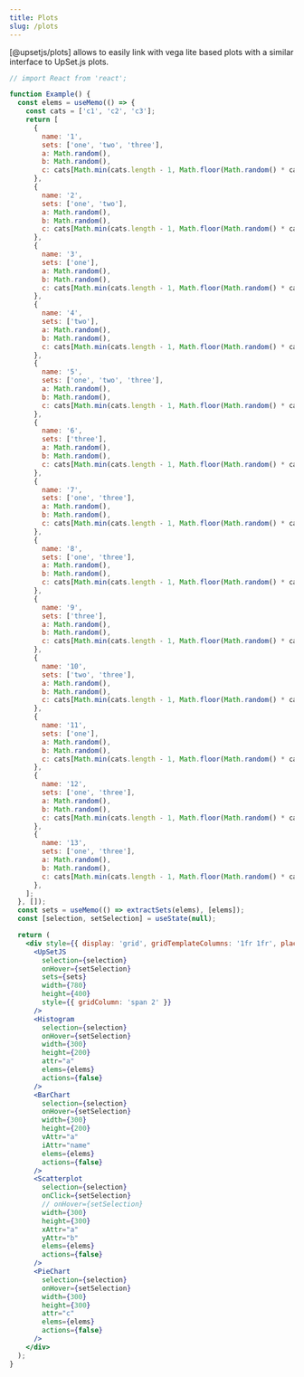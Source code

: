 ```yaml
---
title: Plots
slug: /plots
---
```


[@upsetjs/plots] allows to easily link with vega lite based plots with a similar interface to UpSet.js plots.

```jsx live
// import React from 'react';

function Example() {
  const elems = useMemo(() => {
    const cats = ['c1', 'c2', 'c3'];
    return [
      {
        name: '1',
        sets: ['one', 'two', 'three'],
        a: Math.random(),
        b: Math.random(),
        c: cats[Math.min(cats.length - 1, Math.floor(Math.random() * cats.length))],
      },
      {
        name: '2',
        sets: ['one', 'two'],
        a: Math.random(),
        b: Math.random(),
        c: cats[Math.min(cats.length - 1, Math.floor(Math.random() * cats.length))],
      },
      {
        name: '3',
        sets: ['one'],
        a: Math.random(),
        b: Math.random(),
        c: cats[Math.min(cats.length - 1, Math.floor(Math.random() * cats.length))],
      },
      {
        name: '4',
        sets: ['two'],
        a: Math.random(),
        b: Math.random(),
        c: cats[Math.min(cats.length - 1, Math.floor(Math.random() * cats.length))],
      },
      {
        name: '5',
        sets: ['one', 'two', 'three'],
        a: Math.random(),
        b: Math.random(),
        c: cats[Math.min(cats.length - 1, Math.floor(Math.random() * cats.length))],
      },
      {
        name: '6',
        sets: ['three'],
        a: Math.random(),
        b: Math.random(),
        c: cats[Math.min(cats.length - 1, Math.floor(Math.random() * cats.length))],
      },
      {
        name: '7',
        sets: ['one', 'three'],
        a: Math.random(),
        b: Math.random(),
        c: cats[Math.min(cats.length - 1, Math.floor(Math.random() * cats.length))],
      },
      {
        name: '8',
        sets: ['one', 'three'],
        a: Math.random(),
        b: Math.random(),
        c: cats[Math.min(cats.length - 1, Math.floor(Math.random() * cats.length))],
      },
      {
        name: '9',
        sets: ['three'],
        a: Math.random(),
        b: Math.random(),
        c: cats[Math.min(cats.length - 1, Math.floor(Math.random() * cats.length))],
      },
      {
        name: '10',
        sets: ['two', 'three'],
        a: Math.random(),
        b: Math.random(),
        c: cats[Math.min(cats.length - 1, Math.floor(Math.random() * cats.length))],
      },
      {
        name: '11',
        sets: ['one'],
        a: Math.random(),
        b: Math.random(),
        c: cats[Math.min(cats.length - 1, Math.floor(Math.random() * cats.length))],
      },
      {
        name: '12',
        sets: ['one', 'three'],
        a: Math.random(),
        b: Math.random(),
        c: cats[Math.min(cats.length - 1, Math.floor(Math.random() * cats.length))],
      },
      {
        name: '13',
        sets: ['one', 'three'],
        a: Math.random(),
        b: Math.random(),
        c: cats[Math.min(cats.length - 1, Math.floor(Math.random() * cats.length))],
      },
    ];
  }, []);
  const sets = useMemo(() => extractSets(elems), [elems]);
  const [selection, setSelection] = useState(null);

  return (
    <div style={{ display: 'grid', gridTemplateColumns: '1fr 1fr', placeItems: 'center' }}>
      <UpSetJS
        selection={selection}
        onHover={setSelection}
        sets={sets}
        width={780}
        height={400}
        style={{ gridColumn: 'span 2' }}
      />
      <Histogram
        selection={selection}
        onHover={setSelection}
        width={300}
        height={200}
        attr="a"
        elems={elems}
        actions={false}
      />
      <BarChart
        selection={selection}
        onHover={setSelection}
        width={300}
        height={200}
        vAttr="a"
        iAttr="name"
        elems={elems}
        actions={false}
      />
      <Scatterplot
        selection={selection}
        onClick={setSelection}
        // onHover={setSelection}
        width={300}
        height={300}
        xAttr="a"
        yAttr="b"
        elems={elems}
        actions={false}
      />
      <PieChart
        selection={selection}
        onHover={setSelection}
        width={300}
        height={300}
        attr="c"
        elems={elems}
        actions={false}
      />
    </div>
  );
}
```
